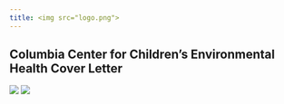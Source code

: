 ```yaml
---
title: <img src="logo.png">
---
```


## Columbia Center for Children's Environmental Health Cover Letter

![](cover_letter_english_Page_1.png)
![](cover_letter_english_Page_2.png)